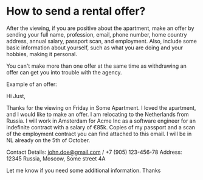 # How to send a rental offer?

After the viewing, if you are positive about the apartment, make an offer by sending your full name, profession, email, phone number, home country address, annual salary, passport scan, and employment. Also, include some basic information about yourself, such as what you are doing and your hobbies, making it personal. 

<Callout type="warning" emoji="⚠️">

You can't make more than one offer at the same time as withdrawing an offer can get you into trouble with the agency.
  
Example of an offer:
  
Hi Just,

Thanks for the viewing on Friday in Some Apartment. I loved the apartment, and I would like to make an offer. I am relocating to the Netherlands from Russia. I will work in Amsterdam for Acme Inc as a software engineer for an indefinite contract with a salary of €85k. Copies of my passport and a scan of the employment contract you can find attached to this email. I will be in NL already on the 5th of October.

Contact Details: john.doe@gmail.com / +7 (905) 123-456-78
Address: 12345 Russia, Moscow, Some street 4A

Let me know if you need some additional information.
Thanks
